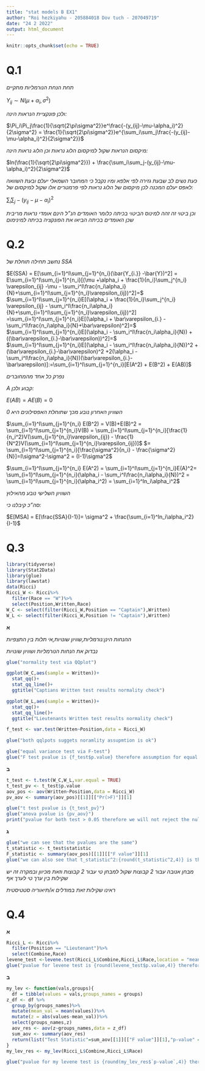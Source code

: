 ```yaml
---
title: "stat models B EX1"
author: "Roi hezkiyahu - 205884018 Dov tuch - 207049719"
date: "24 2 2022"
output: html_document
---
```


```r
knitr::opts_chunk$set(echo = TRUE)
```

# Q.1 

*תחת הנחת הנורמליות מתקיים*

$Y_{ij} \sim N(\mu +\alpha_i,\sigma^2)$

*ולכן פונקציית הנראות הינה:*

$\Pi_i\Pi_j\frac{1}{\sqrt{2\pi\sigma^2}}e^\frac{-(y_{ij}-\mu-\alpha_i)^2}{2\sigma^2} = \frac{1}{\sqrt{2\pi\sigma^2}}e^{\sum_i\sum_j\frac{-(y_{ij}-\mu-\alpha_i)^2}{2\sigma^2}}$

*מיקסום הנראות שקול למיקסום הלוג נראות וכן הלוג נראות הינה:*

$ln(\frac{1}{\sqrt{2\pi\sigma^2}}) + \frac{\sum_i\sum_j-(y_{ij}-\mu-\alpha_i)^2}{2\sigma^2}$

*כעת נשים לב שבעת גזירה לפי אלפא ומיו נקבל כי המחובר השמאלי יעלם ובעת השוואה לאפס יעלם המכנה לכן מיקסום של הלוג נראות לפי פרמטרים אלו שקול למיקסום של:*

$\sum_i\sum_j-(y_{ij}-\mu-\alpha_i)^2$

*וכן ביטוי זה זהה למינוס הביטוי בכיתה כלומר האומדים הנ"ל הינם אומדי נראות מריבית שכן האומדים בכיתה הביאו את הפונקציה בכיתה למינימום*

# Q.2

*נחשב תחילה תוחלת של SSA*

$E(SSA) = E[\sum_{i=1}^I\sum_{j=1}^{n_i}(\bar{Y_{i.}} -\bar{Y})^2] = E\sum_{i=1}^I\sum_{j=1}^{n_i}[(\mu +\alpha_i + \frac{1}{n_i}\sum_j^{n_i} \varepsilon_{ij} -\mu - \sum_i^I\frac{n_i\alpha_i}{N}+\sum_{i=1}^I\sum_{j=1}^{n_i}\varepsilon_{ij})^2]=$
$\sum_{i=1}^I\sum_{j=1}^{n_i}E[(\alpha_i + \frac{1}{n_i}\sum_j^{n_i} \varepsilon_{ij} - \sum_i^I\frac{n_i\alpha_i}{N}+\sum_{i=1}^I\sum_{j=1}^{n_i}\varepsilon_{ij})^2] =\sum_{i=1}^I\sum_{j=1}^{n_i}E[(\alpha_i + \bar\varepsilon_{i.} - \sum_i^I\frac{n_i\alpha_i}{N}+\bar\varepsilon)^2]=$
$\sum_{i=1}^I\sum_{j=1}^{n_i}E[(\alpha_i - \sum_i^I\frac{n_i\alpha_i}{N}) +((\bar\varepsilon_{i.}-\bar\varepsilon))^2]=$
$\sum_{i=1}^I\sum_{j=1}^{n_i}E[(\alpha_i - \sum_i^I\frac{n_i\alpha_i}{N})^2 +(\bar\varepsilon_{i.}-\bar\varepsilon)^2 +2(\alpha_i - \sum_i^I\frac{n_i\alpha_i}{N})(\bar\varepsilon_{i.}-\bar\varepsilon)]:=\sum_{i=1}^I\sum_{j=1}^{n_i}[E(A^2) + E(B^2) + E(AB)]$

*נפרק כל אחד מהמחוברים*

*A קבוע ולכן:*

$E(AB) = AE(B) = 0$

*השוויון האחרון נובע מכך שתוחלת האפסילונים היא 0*

$\sum_{i=1}^I\sum_{j=1}^{n_i} E(B^2) = V(B)+E(B)^2 = \sum_{i=1}^I\sum_{j=1}^{n_i}V(B) = \sum_{i=1}^I\sum_{j=1}^{n_i}[\frac{1}{n_i^2}V(\sum_{j=1}^{n_i}\varepsilon_{ij}) - \frac{1}{N^2}V(\sum_{i=1}^I\sum_{j=1}^{n_i}\varepsilon_{ij})]$
$= \sum_{i=1}^I\sum_{j=1}^{n_i}[\frac{\sigma^2}{n_i} - \frac{\sigma^2}{N}]=I\sigma^2-\sigma^2 = (I-1)\sigma^2$


$\sum_{i=1}^I\sum_{j=1}^{n_i} E(A^2) = \sum_{i=1}^I\sum_{j=1}^{n_i}E(A)^2= \sum_{i=1}^I\sum_{j=1}^{n_i}(\alpha_i - \sum_i^I\frac{n_i\alpha_i}{N})^2 = \sum_{i=1}^I\sum_{j=1}^{n_i}(\alpha_i^2) = \sum_{i=1}^In_i\alpha_i^2$

*השוויון השלישי נובע מהאילוץ*

*סה"כ קיבלנו כי:*

$E[MSA] = E[\frac{SSA}{I-1}]= \sigma^2 + \frac{\sum_{i=1}^In_i\alpha_i^2}{I-1}$


# Q.3

```r
library(tidyverse)
library(Stat2Data)
library(glue)
library(lawstat)
data(Ricci)
Ricci_W <- Ricci%>%
  filter(Race == "W")%>%
  select(Position,Written,Race)
W_C <- select(filter(Ricci_W,Position == "Captain"),Written)
W_L <- select(filter(Ricci_W,Position != "Captain"),Written)
```

**א**

*ההנחות הינן:נורמליות,שוויון שונויות,אי תלות בין התצפיות*

*נבדוק את הנחות הנורמליות ושוויון שונויות*

```r
glue("normality test via QQplot")
```

```r
ggplot(W_C,aes(sample = Written))+
  stat_qq()+
  stat_qq_line()+
  ggtitle("Captians Written test results normality check")

ggplot(W_L,aes(sample = Written))+
  stat_qq()+
  stat_qq_line()+
  ggtitle("Lieutenants Written test results normality check")

f_test <- var.test(Written~Position,data = Ricci_W)
```

```r
glue("both qqlpots suggets noramlity assupmtion is ok")

glue("equal variance test via F-test")
glue("F test pvalue is {f_test$p.value} therefore assumption for equal variance is ok")
```



**ב**

```r
t_test <- t.test(W_C,W_L,var.equal = TRUE)
t_test_pv <- t_test$p.value
aov_pos <- aov(Written~Position,data = Ricci_W)
pv_aov <- summary(aov_pos)[[1]][["Pr(>F)"]][1]
```

```r
glue("t test pvalue is {t_test_pv}")
glue("anova pvalue is {pv_aov}")
print("pvalue for both test > 0.05 therefore we will not reject the null and conclude that there is no diffrence between groups")
```


**ג**

```r
glue("we can see that the pvalues are the same")
t_statistic <- t_test$statistic
F_statistic <- summary(aov_pos)[[1]][["F value"]][1]
glue("we can also see that t_statistic^2:{round(t_statistic^2,4)} is the same as F_statistic:{round(F_statistic,4)}")
```

*מבחן אנובה עבור 2 קבוצות שקול למבחן טי עבור 2 קבוצות וזאת מכיוון ובמקרה זה יש שקילות בין ערך טי לערך אף*

*ראינו שקילות זאת במודלים א/תיאוריה סטטיסטית*

# Q.4

**א**

```r
Ricci_L <- Ricci%>%
  filter(Position == "Lieutenant")%>%
  select(Combine,Race)
levene_test <-levene.test(Ricci_L$Combine,Ricci_L$Race,location = "mean")
glue("pvalue for levene test is {round(levene_test$p.value,4)} therefore we will not reject the null and conclude equal varicane")
```

**ב**

```r
my_lev <- function(vals,groups){
  df = tibble(values = vals,groups_names = groups)
z_df <- df %>%
  group_by(groups_names)%>%
  mutate(mean_val = mean(values))%>%
  mutate(z = abs(values-mean_val))%>%
  select(groups_names,z)
  aov_res <- aov(z~groups_names,data = z_df)
  sum_aov <- summary(aov_res)
  return(list("Test Statistic"=sum_aov[[1]][["F value"]][1],"p-value" = sum_aov[[1]][["Pr(>F)"]][1]))
}
my_lev_res <- my_lev(Ricci_L$Combine,Ricci_L$Race)

glue("pvalue for my levene test is {round(my_lev_res$`p-value`,4)} therefore we will not reject the null and conclude equal varicane")
```

